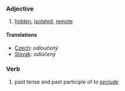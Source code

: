 ===Adjective===
#[[hidden]], [[isolated]], [[remote]]

==== Translations ====

*[[Czech]]: ''odloučený''
*[[Slovak]]: ''odlúčený''

===Verb===
#past tense and past participle of ''to [[seclude]]''